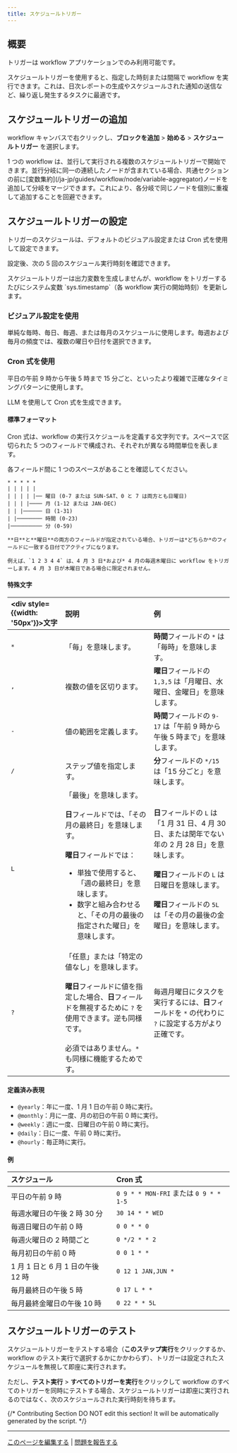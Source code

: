 ```yaml
---
title: スケジュールトリガー
---
```


## 概要

<Info>
    トリガーは workflow アプリケーションでのみ利用可能です。
</Info>

スケジュールトリガーを使用すると、指定した時刻または間隔で workflow を実行できます。これは、日次レポートの生成やスケジュールされた通知の送信など、繰り返し発生するタスクに最適です。

## スケジュールトリガーの追加

workflow キャンバスで右クリックし、**ブロックを追加** > **始める** > **スケジュールトリガー** を選択します。

<Tip>
    1 つの workflow は、並行して実行される複数のスケジュールトリガーで開始できます。並行分岐に同一の連続したノードが含まれている場合、共通セクションの前に[変数集約](/ja-jp/guides/workflow/node/variable-aggregator)ノードを追加して分岐をマージできます。これにより、各分岐で同じノードを個別に重複して追加することを回避できます。
</Tip>

## スケジュールトリガーの設定

トリガーのスケジュールは、デフォルトのビジュアル設定または Cron 式を使用して設定できます。

設定後、次の 5 回のスケジュール実行時刻を確認できます。

<Info>
    スケジュールトリガーは出力変数を生成しませんが、workflow をトリガーするたびにシステム変数 `sys.timestamp`（各 workflow 実行の開始時刻）を更新します。
</Info>

### ビジュアル設定を使用

単純な毎時、毎日、毎週、または毎月のスケジュールに使用します。毎週および毎月の頻度では、複数の曜日や日付を選択できます。

### Cron 式を使用

平日の午前 9 時から午後 5 時まで 15 分ごと、といったより複雑で正確なタイミングパターンに使用します。

<Tip>
    LLM を使用して Cron 式を生成できます。
</Tip>

#### 標準フォーマット

Cron 式は、workflow の実行スケジュールを定義する文字列です。スペースで区切られた 5 つのフィールドで構成され、それぞれが異なる時間単位を表します。

<Note>
    各フィールド間に 1 つのスペースがあることを確認してください。
</Note>

```
* * * * *
| | | | |
| | | | |── 曜日 (0-7 または SUN-SAT、0 と 7 は両方とも日曜日)
| | | |──── 月 (1-12 または JAN-DEC)
| | |────── 日 (1-31)
| |──────── 時間 (0-23)
|────────── 分 (0-59)
```

<Info>

    **日**と**曜日**の両方のフィールドが指定されている場合、トリガーは*どちらか*のフィールドに一致する日付でアクティブになります。

    例えば、`1 2 3 4 4` は、4 月 3 日*および* 4 月の毎週木曜日に workflow をトリガーします。4 月 3 日が木曜日である場合に限定されません。
</Info>

#### 特殊文字

| <div style={{width: '50px'}}>文字</div> | 説明 | 例 |
|:-----------|:-------------|:---------|
| `*` | 「毎」を意味します。 | **時間**フィールドの `*` は「毎時」を意味します。 |
| `,` | 複数の値を区切ります。 | **曜日**フィールドの `1,3,5` は「月曜日、水曜日、金曜日」を意味します。 |
| `-` | 値の範囲を定義します。 | **時間**フィールドの `9-17` は「午前 9 時から午後 5 時まで」を意味します。 |
| `/` | ステップ値を指定します。 | **分**フィールドの `*/15` は「15 分ごと」を意味します。 |
| `L` | 「最後」を意味します。<br /><br />**日**フィールドでは、「その月の最終日」を意味します。<br /><br />**曜日**フィールドでは：<ul><li>単独で使用すると、「週の最終日」を意味します。</li><li>数字と組み合わせると、「その月の最後の指定された曜日」を意味します。</li></ul>| **日**フィールドの `L` は「1 月 31 日、4 月 30 日、または閏年でない年の 2 月 28 日」を意味します。<br /><br />**曜日**フィールドの `L` は日曜日を意味します。<br /><br />**曜日**フィールドの `5L` は「その月の最後の金曜日」を意味します。 |
| `?` | 「任意」または「特定の値なし」を意味します。<br /><br />**曜日**フィールドに値を指定した場合、**日**フィールドを無視するために `?` を使用できます。逆も同様です。<br /><br />必須ではありません。`*` も同様に機能するためです。 | 毎週月曜日にタスクを実行するには、**日**フィールドを `*` の代わりに `?` に設定する方がより正確です。 |

#### 定義済み表現

- `@yearly`：年に一度、1 月 1 日の午前 0 時に実行。
- `@monthly`：月に一度、月の初日の午前 0 時に実行。
- `@weekly`：週に一度、日曜日の午前 0 時に実行。
- `@daily`：日に一度、午前 0 時に実行。
- `@hourly`：毎正時に実行。

#### 例

| スケジュール | Cron 式 |
|:----------|:-----------------|
| 平日の午前 9 時 | `0 9 * * MON-FRI` または `0 9 * * 1-5` |
| 毎週水曜日の午後 2 時 30 分 | `30 14 * * WED` |
| 毎週日曜日の午前 0 時 | `0 0 * * 0` |
| 毎週火曜日の 2 時間ごと | `0 */2 * * 2` |
| 毎月初日の午前 0 時 | `0 0 1 * *` |
| 1 月 1 日と 6 月 1 日の午後 12 時 | `0 12 1 JAN,JUN *` |
| 毎月最終日の午後 5 時 | `0 17 L * *` |
| 毎月最終金曜日の午後 10 時 | `0 22 * * 5L` |

## スケジュールトリガーのテスト

スケジュールトリガーをテストする場合（**このステップ実行**をクリックするか、workflow のテスト実行で選択するかにかかわらず）、トリガーは設定されたスケジュールを無視して即座に実行されます。

ただし、**テスト実行** > **すべてのトリガーを実行**をクリックして workflow のすべてのトリガーを同時にテストする場合、スケジュールトリガーは即座に実行されるのではなく、次のスケジュールされた実行時刻を待ちます。


{/*
Contributing Section
DO NOT edit this section!
It will be automatically generated by the script.
*/}

---

[このページを編集する](https://github.com/langgenius/dify-docs/edit/main/ja-jp/guides/workflow/node/schedule-trigger.mdx) | [問題を報告する](https://github.com/langgenius/dify-docs/issues/new?template=docs.yml)